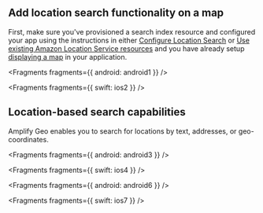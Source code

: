 ## Add location search functionality on a map

First, make sure you've provisioned a search index resource and configured your app using the instructions in either [Configure Location Search](/gen1/[platform]/build-a-backend/more-features/geo/configure-location-search) or [Use existing Amazon Location Service resources](/gen1/[platform]/prev/build-a-backend/more-features/geo/existing-resources/) and you have already setup [displaying a map](/gen1/[platform]/prev/build-a-backend/more-features/geo/maps) in your application.


<Fragments fragments={{ android: android1 }} />


<Fragments fragments={{ swift: ios2 }} />

## Location-based search capabilities

Amplify Geo enables you to search for locations by text, addresses, or geo-coordinates.


<Fragments fragments={{ android: android3 }} />


<Fragments fragments={{ swift: ios4 }} />


<Fragments fragments={{ android: android6 }} />


<Fragments fragments={{ swift: ios7 }} />
